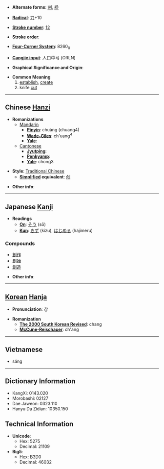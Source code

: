 * '''Alternate forms''': [[创]], [[剙]]

* '''[[Wiktionary:Chinese radical index| Radical]]''': [[Wiktionary:Chinese radical index 刀|刀]]+10

* '''[[Wiktionary:Chinese total strokes index|Stroke number]]''': [[Wiktionary:Chinese total strokes index 12|12]]

* '''Stroke order''': 

* '''[[Wiktionary:Chinese four corner index|Four-Corner System]]''': 8260<sub>0</sub>

* '''[[Wiktionary:Chinese Cangjie index|Cangjie input]]''': 人口中弓 (ORLN)

* '''Graphical Significance and Origin''': 

* '''Common Meaning'''
*# [[establish]], [[create]]
*# knife [[cut]]


----

== Chinese [[Hanzi]] ==

* '''Romanizations'''
** [[Mandarin]]
*** '''[[Pinyin]]''': chuàng (chuang4)
*** '''[[Wade-Giles]]''': ch'uang<sup>4</sup>
*** '''[[Yale]]''': 
**[[Cantonese]]
***'''[[Jyutping]]''':
***'''[[Penkyamp]]''': 
***'''[[Yale]]''': chong3

* '''Style''': [[Traditional Chinese]] 
** '''[[Simplified Chinese|Simplified]] equivalent''': [[创]]

* '''Other info''': 

----

== Japanese [[Kanji]] ==

* '''Readings'''
** '''[[On]]''': [[そう]] (sō)
** '''[[Kun]]''': [[きず]] (kizu), [[はじめる]] (hajimeru)

===Compounds===
*[[創作]]
*[[創始]]
*[[創造]]

* '''Other info''':  

----

== [[Korean]] [[Hanja]] ==

* '''Pronunciation''': 창

* '''Romanization'''
** '''[[The 2000 South Korean Revised Romanization|The 2000 South Korean Revised]]''': chang
** '''[[McCune-Reischauer]]''': ch'ang

----

==Vietnamese==

*sáng

----

== Dictionary Information ==

* KangXi: 0143.020
* Morobashi: 02127
* Dae Jaweon: 0323.110
* Hanyu Da Zidian: 10350.150

== Technical Information ==

* '''Unicode''':
** Hex: 5275
** Decimal: 21109
* '''Big5''':
** Hex: B3D0
** Decimal: 46032